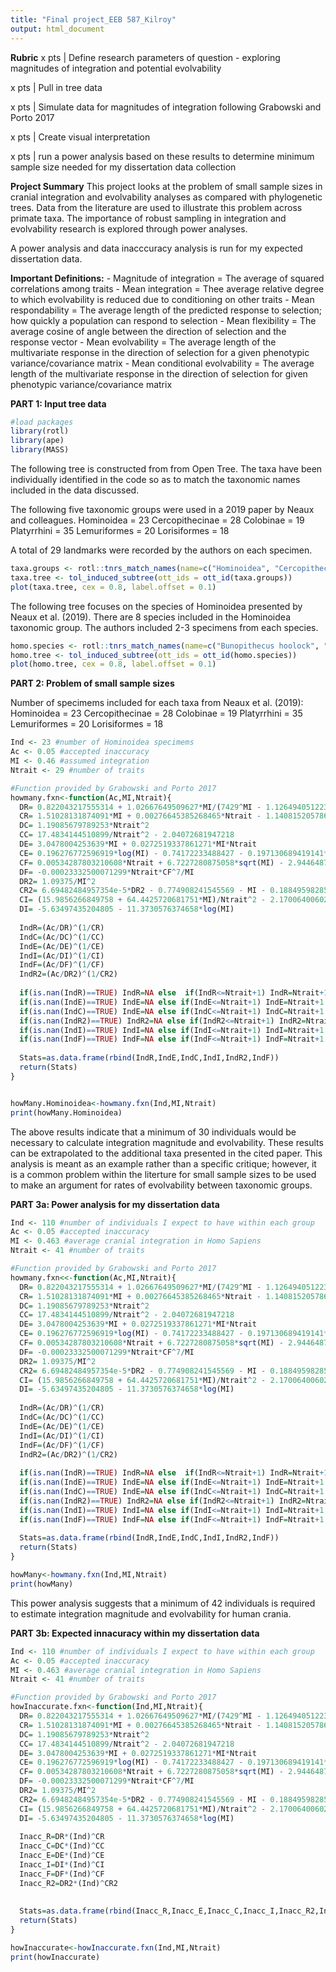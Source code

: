 ```yaml
---
title: "Final project_EEB 587_Kilroy"
output: html_document
---
```


**Rubric**
x pts | Define research parameters of question - exploring magnitudes of integration and potential evolvability

x pts | Pull in tree data  

x pts | Simulate data for magnitudes of integration following Grabowski and Porto 2017

x pts | Create visual interpretation 

x pts | run a power analysis based on these results to determine minimum sample size needed for my dissertation data collection


##########

**Project Summary**
This project looks at the problem of small sample sizes in cranial integration and evolvability analyses as compared with phylogenetic trees. Data from the literature are used to illustrate this problem across primate taxa. The importance of robust sampling in integration and evolvability research is explored through power analyses. 

A power analysis and data inacccuracy analysis is run for my expected dissertation data. 



**Important Definitions:**
- Magnitude of integration = The average of squared correlations among traits
- Mean integration = Thee average relative degree to which evolvability is reduced due to conditioning on other traits
- Mean respondability = The average length of the predicted response to selection; how quickly a population can respond to selection
- Mean flexibility = The average cosine of angle between the direction of selection and the response vector
- Mean evolvability = The average length of the multivariate response in the direction of selection for a given phenotypic variance/covariance matrix
- Mean conditional evolvability = The average length of the multivariate response in the direction of selection for given phenotypic variance/covariance matrix



**PART 1: Input tree data**

``` r
#load packages
library(rotl)
library(ape)
library(MASS)

```


The following tree is constructed from from Open Tree. The taxa have been individually identified in the code so as to match the taxonomic names included in the data discussed.  

The following five taxonomic groups were used in a 2019 paper by Neaux and colleagues. 
Hominoidea = 23
Cercopithecinae = 28
Colobinae = 19
Platyrrhini = 35
Lemuriformes = 20
Lorisiformes = 18

A total of 29 landmarks were recorded by the authors on each specimen. 

```r
taxa.groups <- rotl::tnrs_match_names(name=c("Hominoidea", "Cercopithecinae", "Colobinae", "Platyrrhini", "Lemuriformes", "Lorisiformes"))
taxa.tree <- tol_induced_subtree(ott_ids = ott_id(taxa.groups))
plot(taxa.tree, cex = 0.8, label.offset = 0.1)

```



The following tree focuses on the species of Hominoidea presented by Neaux et al. (2019). There are 8 species included in the Hominoidea taxonomic group. The authors included 2-3 specimens from each species.
``` r
homo.species <- rotl::tnrs_match_names(name=c("Bunopithecus hoolock", "Gorilla beringei", "Homo sapiens", "Hylobates lar", "Nomascus leucogenys", "Pan troglodytes", "Pongo abelii", "Symphalangus syndactylus"))
homo.tree <- tol_induced_subtree(ott_ids = ott_id(homo.species))
plot(homo.tree, cex = 0.8, label.offset = 0.1)

```





**PART 2: Problem of small sample sizes**

Number of specimems included for each taxa from Neaux et al. (2019):
Hominoidea = 23
Cercopithecinae = 28
Colobinae = 19
Platyrrhini = 35
Lemuriformes = 20
Lorisiformes = 18

``` r

Ind <- 23 #number of Hominoidea specimems
Ac <- 0.05 #accepted inaccuracy
MI <- 0.46 #assumed integration  
Ntrait <- 29 #number of traits

#Function provided by Grabowski and Porto 2017
howmany.fxn<-function(Ac,MI,Ntrait){
  DR= 0.822043217555314 + 1.02667649509627*MI/(7429^MI - 1.12649405122359) + 88.1381620057372/(0.850024841665574 + (47.1965992371813*MI)^(47.1965992371813*MI + 1.10014941587615^(1.04766577842044^Ntrait)))
  CR= 1.51028131874091*MI + 0.00276645385268465*Ntrait - 1.14081520578666 - DR*MI^2 - 0.194008409646132*log(DR) - 0.0272909673397902*Ntrait*MI^2
  DC= 1.19085679789253*Ntrait^2
  CC= 17.4834144510899/Ntrait^2 - 2.04072681947218
  DE= 3.0478004253639*MI + 0.0272519337861271*MI*Ntrait
  CE= 0.196276772596919*log(MI) - 0.74172233488427 - 0.197130689419141*log(DE)
  CF= 0.00534287803210608*Ntrait + 6.7227280875058*sqrt(MI) - 2.94464879434845 - 4.83017188052178*MI
  DF= -0.00023332500071299*Ntrait*CF^7/MI
  DR2= 1.09375/MI^2
  CR2= 6.69482484957354e-5*DR2 - 0.774908241545569 - MI - 0.188495982853889*log(DR2)
  CI= (15.9856266849758 + 64.4425720681751*MI)/Ntrait^2 - 2.17006400602668 - 0.0173392558459841*log(MI) - 0.265231382533379*MI*log(MI)
  DI= -5.63497435204805 - 11.3730576374658*log(MI)
  
  IndR=(Ac/DR)^(1/CR)
  IndC=(Ac/DC)^(1/CC)
  IndE=(Ac/DE)^(1/CE)
  IndI=(Ac/DI)^(1/CI)
  IndF=(Ac/DF)^(1/CF)
  IndR2=(Ac/DR2)^(1/CR2)
  
  if(is.nan(IndR)==TRUE) IndR=NA else  if(IndR<=Ntrait+1) IndR=Ntrait+1
  if(is.nan(IndE)==TRUE) IndE=NA else if(IndE<=Ntrait+1) IndE=Ntrait+1
  if(is.nan(IndC)==TRUE) IndE=NA else if(IndC<=Ntrait+1) IndC=Ntrait+1
  if(is.nan(IndR2)==TRUE) IndR2=NA else if(IndR2<=Ntrait+1) IndR2=Ntrait+1
  if(is.nan(IndI)==TRUE) IndI=NA else if(IndI<=Ntrait+1) IndI=Ntrait+1
  if(is.nan(IndF)==TRUE) IndF=NA else if(IndF<=Ntrait+1) IndF=Ntrait+1
  
  Stats=as.data.frame(rbind(IndR,IndE,IndC,IndI,IndR2,IndF))
  return(Stats)
}


howMany.Hominoidea<-howmany.fxn(Ind,MI,Ntrait)
print(howMany.Hominoidea)

```
The above results indicate that a minimum of 30 individuals would be necessary to calculate integration magnitude and evolvability. These results can be extrapolated to the additional taxa presented in the cited paper. This analysis is meant as an example rather than a specific critique; however, it is a common problem within the literture for small sample sizes to be used to make an argument for rates of evolvability between taxonomic groups. 



**PART 3a: Power analysis for my dissertation data**
``` r
Ind <- 110 #number of individuals I expect to have within each group
Ac <- 0.05 #accepted inaccuracy
MI <- 0.463 #average cranial integration in Homo Sapiens
Ntrait <- 41 #number of traits

#Function provided by Grabowski and Porto 2017
howmany.fxn<<-function(Ac,MI,Ntrait){
  DR= 0.822043217555314 + 1.02667649509627*MI/(7429^MI - 1.12649405122359) + 88.1381620057372/(0.850024841665574 + (47.1965992371813*MI)^(47.1965992371813*MI + 1.10014941587615^(1.04766577842044^Ntrait)))
  CR= 1.51028131874091*MI + 0.00276645385268465*Ntrait - 1.14081520578666 - DR*MI^2 - 0.194008409646132*log(DR) - 0.0272909673397902*Ntrait*MI^2
  DC= 1.19085679789253*Ntrait^2
  CC= 17.4834144510899/Ntrait^2 - 2.04072681947218
  DE= 3.0478004253639*MI + 0.0272519337861271*MI*Ntrait
  CE= 0.196276772596919*log(MI) - 0.74172233488427 - 0.197130689419141*log(DE)
  CF= 0.00534287803210608*Ntrait + 6.7227280875058*sqrt(MI) - 2.94464879434845 - 4.83017188052178*MI
  DF= -0.00023332500071299*Ntrait*CF^7/MI
  DR2= 1.09375/MI^2
  CR2= 6.69482484957354e-5*DR2 - 0.774908241545569 - MI - 0.188495982853889*log(DR2)
  CI= (15.9856266849758 + 64.4425720681751*MI)/Ntrait^2 - 2.17006400602668 - 0.0173392558459841*log(MI) - 0.265231382533379*MI*log(MI)
  DI= -5.63497435204805 - 11.3730576374658*log(MI)
  
  IndR=(Ac/DR)^(1/CR)
  IndC=(Ac/DC)^(1/CC)
  IndE=(Ac/DE)^(1/CE)
  IndI=(Ac/DI)^(1/CI)
  IndF=(Ac/DF)^(1/CF)
  IndR2=(Ac/DR2)^(1/CR2)
  
  if(is.nan(IndR)==TRUE) IndR=NA else  if(IndR<=Ntrait+1) IndR=Ntrait+1
  if(is.nan(IndE)==TRUE) IndE=NA else if(IndE<=Ntrait+1) IndE=Ntrait+1
  if(is.nan(IndC)==TRUE) IndE=NA else if(IndC<=Ntrait+1) IndC=Ntrait+1
  if(is.nan(IndR2)==TRUE) IndR2=NA else if(IndR2<=Ntrait+1) IndR2=Ntrait+1
  if(is.nan(IndI)==TRUE) IndI=NA else if(IndI<=Ntrait+1) IndI=Ntrait+1
  if(is.nan(IndF)==TRUE) IndF=NA else if(IndF<=Ntrait+1) IndF=Ntrait+1
  
  Stats=as.data.frame(rbind(IndR,IndE,IndC,IndI,IndR2,IndF))
  return(Stats)
}

howMany<-howmany.fxn(Ind,MI,Ntrait)
print(howMany)
```
This power analysis suggests that a minimum of 42 individuals is required to estimate integration magnitude and evolvability for human crania. 



**PART 3b: Expected innacuracy within my dissertation data**

``` r
Ind <- 110 #number of individuals I expect to have within each group
Ac <- 0.05 #accepted inaccuracy
MI <- 0.463 #average cranial integration in Homo Sapiens
Ntrait <- 41 #number of traits

#Function provided by Grabowski and Porto 2017
howInaccurate.fxn<-function(Ind,MI,Ntrait){
  DR= 0.822043217555314 + 1.02667649509627*MI/(7429^MI - 1.12649405122359) + 88.1381620057372/(0.850024841665574 + (47.1965992371813*MI)^(47.1965992371813*MI + 1.10014941587615^(1.04766577842044^Ntrait)))
  CR= 1.51028131874091*MI + 0.00276645385268465*Ntrait - 1.14081520578666 - DR*MI^2 - 0.194008409646132*log(DR) - 0.0272909673397902*Ntrait*MI^2
  DC= 1.19085679789253*Ntrait^2
  CC= 17.4834144510899/Ntrait^2 - 2.04072681947218
  DE= 3.0478004253639*MI + 0.0272519337861271*MI*Ntrait
  CE= 0.196276772596919*log(MI) - 0.74172233488427 - 0.197130689419141*log(DE)
  CF= 0.00534287803210608*Ntrait + 6.7227280875058*sqrt(MI) - 2.94464879434845 - 4.83017188052178*MI
  DF= -0.00023332500071299*Ntrait*CF^7/MI
  DR2= 1.09375/MI^2
  CR2= 6.69482484957354e-5*DR2 - 0.774908241545569 - MI - 0.188495982853889*log(DR2)
  CI= (15.9856266849758 + 64.4425720681751*MI)/Ntrait^2 - 2.17006400602668 - 0.0173392558459841*log(MI) - 0.265231382533379*MI*log(MI)
  DI= -5.63497435204805 - 11.3730576374658*log(MI)
  
  Inacc_R=DR*(Ind)^CR
  Inacc_C=DC*(Ind)^CC
  Inacc_E=DE*(Ind)^CE
  Inacc_I=DI*(Ind)^CI
  Inacc_F=DF*(Ind)^CF
  Inacc_R2=DR2*(Ind)^CR2
  
  
  Stats=as.data.frame(rbind(Inacc_R,Inacc_E,Inacc_C,Inacc_I,Inacc_R2,Inacc_F))
  return(Stats)
}

howInaccurate<-howInaccurate.fxn(Ind,MI,Ntrait)
print(howInaccurate)

```